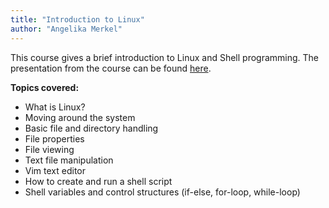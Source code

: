 ```yaml
---
title: "Introduction to Linux"
author: "Angelika Merkel"
---
```


This course gives a brief introduction to Linux and Shell programming. The presentation from the course can be found [here](https://carrerasresearch-my.sharepoint.com/:p:/g/personal/amerkel_carrerasresearch_org/EQ7VXf3UdnpDkIO-5kPPvMgB7U72JUX2bmuhvmLfN6PSug?e=x8XLZ2).

**Topics covered:**

* What is Linux?
* Moving around the system
* Basic file and directory handling
* File properties
* File viewing
* Text file manipulation
* Vim text editor
* How to create and run a shell script
* Shell variables and control structures (if-else, for-loop, while-loop)